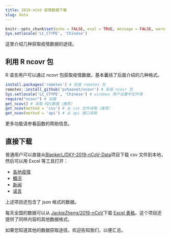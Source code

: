 ```yaml
---
title: 2019-nCoV 疫情数据下载
slug: data
---
```



```r
knitr::opts_chunk$set(echo = FALSE, eval = TRUE, message = FALSE, warning = FALSE, error = FALSE)
Sys.setlocale('LC_CTYPE', 'Chinese')
```

这里介绍几种获取疫情数据的途径。

## 利用 R ncovr 包

R 语言用户可以通过 ncovr 包获取疫情数据，基本囊括了后面介绍的几种格式。

```r
install.packages('remotes') # 安装 remotes 包
remotes::install_github('pzhaonet/ncovr') # 安装 ncovr 包
Sys.setlocale('LC_CTYPE', 'Chinese') # windows 用户设置中文环境
require("ncovr") # 加载
get_ncov() # 读取 RDS数据（推荐）
get_ncov(method = 'csv') # 从 csv 文件读取（推荐）
get_ncov(method = 'api') # 从 api 接口读取
```

更多功能请参看函数的帮助信息。

## 直接下载

普通用户可以直接从[BlankerL/DXY-2019-nCoV-Data](https://github.com/BlankerL/DXY-2019-nCoV-Data)项目下载 csv 文件到本地，然后可以用 Excel 等工具打开：

- [各地疫情](https://raw.githubusercontent.com/BlankerL/DXY-2019-nCoV-Data/master/csv/DXYArea.csv)
- [概况](https://raw.githubusercontent.com/BlankerL/DXY-2019-nCoV-Data/master/csv/DXYNews.csv)
- [新闻](https://raw.githubusercontent.com/BlankerL/DXY-2019-nCoV-Data/master/csv/DXYOverall.csv)
- [谣言](https://raw.githubusercontent.com/BlankerL/DXY-2019-nCoV-Data/master/csv/DXYRumors.csv)

上述项目还包含了 json 格式的数据。

每天全国的数据可以从 [JackieZheng/2019-nCoV](https://github.com/JackieZheng/2019-nCoV/)下载 [Excel 表格](https://github.com/JackieZheng/2019-nCoV/raw/master/Excel/data.xlsx)。这个项目还提供了同样内容的其他数据格式。

如果您知道其他的数据获取途径，欢迎告知我们，以便汇总。